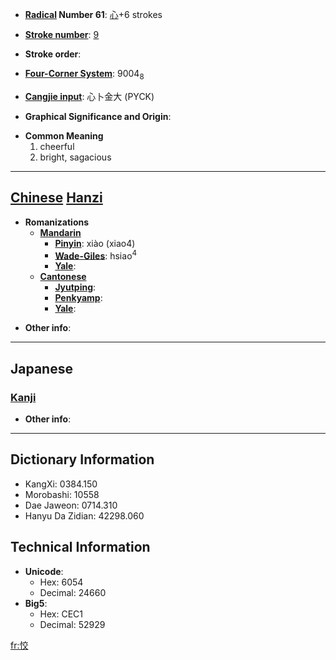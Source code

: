 * '''[[Wiktionary:Chinese radical index| Radical]] Number 61''': [[Wiktionary:Chinese radical index 心|心]]+6 strokes

* '''[[Wiktionary:Chinese total strokes index|Stroke number]]''': [[Wiktionary:Chinese total strokes index 9|9]]

* '''Stroke order''': 

* '''[[Wiktionary:Chinese four corner index|Four-Corner System]]''': 9004<sub>8</sub>

* '''[[Wiktionary:Chinese Cangjie index|Cangjie input]]''': 心卜金大 (PYCK)

* '''Graphical Significance and Origin''': 

* '''Common Meaning'''
*#cheerful
*# bright, sagacious


----

== [[Chinese]] [[Hanzi]] ==

* '''Romanizations'''
** '''[[Mandarin]]'''
*** '''[[Pinyin]]''': xiào (xiao4)
*** '''[[Wade-Giles]]''': hsiao<sup>4</sup>
*** '''[[Yale]]''': 
** '''[[Cantonese]]'''
*** '''[[Jyutping]]''':
*** '''[[Penkyamp]]''': 
*** '''[[Yale]]''': 

* '''Other info''': 

----

==Japanese==
===[[Kanji]]===
{{kanji|on readings=[[きょう]] (kyō), [[こう]] (kō)|kun readings=[[さとい]] (satoi)}}

* '''Other info''':  

----

== Dictionary Information ==

* KangXi: 0384.150
* Morobashi: 10558
* Dae Jaweon: 0714.310
* Hanyu Da Zidian: 42298.060

== Technical Information ==

* '''Unicode''':
** Hex: 6054
** Decimal: 24660
* '''Big5''':
** Hex: CEC1
** Decimal: 52929

[[fr:恔]]
